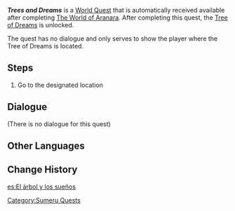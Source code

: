 {{Quest Infobox
|id            = 73229
|image         = Tree of Dreams.png
|type          = World
|summary       = <!-- editor written summary. quest description goes to dialogue -->
|requirement   = [[The World of Aranara]]
|characters    = Traveler
|startLocation = 
|region        = Sumeru
|area          = Vanarana
|prev          = 
|next          = 
|exp           = 100
|mora          = 10,000
|primogems     = 20
|other         = 
* Unlocks the [[Tree of Dreams]]
}}
'''''Trees and Dreams''''' is a [[World Quest]] that is automatically received available after completing [[The World of Aranara]]. After completing this quest, the [[Tree of Dreams]] is unlocked.

The quest has no dialogue and only serves to show the player where the Tree of Dreams is located.

==Steps==
# Go to the designated location

==Dialogue==
{{Quest Description|You feel the calling of some mysterious presence after talking to Araja.}}
{{Dialogue start}}
;(There is no dialogue for this quest)
{{Dialogue end}}

==Other Languages==
{{Other Languages
|en      = Trees and Dreams
|zhs     = 梦境与树
|zhs_rm  = Mèngjìng Yǔ Shù
|zht     = 夢境與樹
|zht_rm  = Mèngjìng Yǔ Shù
|zh_tl   = 
|ja      = 夢境と樹
|ja_rm   = Mukyou to Ki{{Assumed}}
|ja_tl   = Dream Boundaries and Trees
|ko      = 꿈과 나무
|ko_rm   = Kkumgwa Namu
|ko_tl   = Dreams and Trees
|es      = El árbol y los sueños
|es_tl   = The Tree and Dreams
|fr      = Arbre et rêve
|fr_tl   = Tree and Dream
|ru      = Дерево и сны
|ru_tl   = Tree and Dreams
|th      = ห้วงความฝันและต้นไม้
|th_rm   = 
|th_tl   = 
|vi      = Giấc Mơ Và Cây
|vi_tl   = 
|de      = Traum und Baum
|de_tl   = Dream and Tree
|id      = Pohon dan Mimpi
|id_tl   = Tree and Dream
|pt      = Árvore dos Sonhos
|pt_tl   = Tree of Dreams
|tr      = Ağaçlar ve Rüyalar
|tr_tl   = 
|it      = Alberi e sogni
|it_tl   = 
}}

==Change History==
{{Change History|3.0}}
[[Category:Sumeru Quests]]

[[es:El árbol y los sueños]]